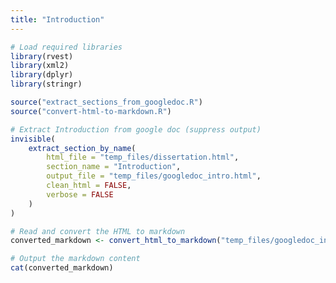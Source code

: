 ```yaml
---
title: "Introduction"
---
```


```r
# Load required libraries
library(rvest)
library(xml2)
library(dplyr)
library(stringr)

source("extract_sections_from_googledoc.R")
source("convert-html-to-markdown.R")
```

```r
# Extract Introduction from google doc (suppress output)
invisible(
    extract_section_by_name(
        html_file = "temp_files/dissertation.html", 
        section_name = "Introduction", 
        output_file = "temp_files/googledoc_intro.html", 
        clean_html = FALSE, 
        verbose = FALSE
    )
)

# Read and convert the HTML to markdown
converted_markdown <- convert_html_to_markdown("temp_files/googledoc_intro.html")

# Output the markdown content
cat(converted_markdown)
```